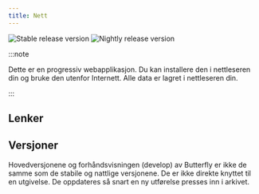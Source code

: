 ```yaml
---
title: Nett
---
```


![Stable release version](https://img.shields.io/badge/dynamic/yaml?color=c4840d&label=Stable&query=%24.version&url=https%3A%2F%2Fraw.githubusercontent.com%2FLinwoodDev%2Fbutterfly%2Fstable%2Fapp%2Fpubspec.yaml&style=for-the-badge)
![Nightly release version](https://img.shields.io/badge/dynamic/yaml?color=f7d28c&label=Nightly&query=%24.version&url=https%3A%2F%2Fraw.githubusercontent.com%2FLinwoodDev%2Fbutterfly%2Fnightly%2Fapp%2Fpubspec.yaml&style=for-the-badge)


:::note

Dette er en progressiv webapplikasjon. Du kan installere den i nettleseren din og bruke den utenfor Internett.
Alle data er lagret i nettleseren din.

:::

## Lenker

<CardGrid>
  <DownloadButton after="/downloads/post-windows" href="https://web.butterfly.linwood.dev" title="Main" />
  <DownloadButton href="https://preview.butterfly.linwood.dev" title="Preview" />
</CardGrid>

## Versjoner

Hovedversjonene og forhåndsvisningen (develop) av Butterfly er ikke de samme som de stabile og nattlige versjonene.
De er ikke direkte knyttet til en utgivelse. De oppdateres så snart en ny utførelse presses inn i arkivet.
